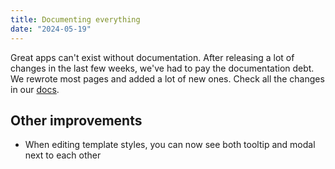 ```yaml
---
title: Documenting everything
date: "2024-05-19"
---
```


Great apps can't exist without documentation. After releasing a lot of changes in the last few weeks, we've had to pay the documentation debt. We rewrote most pages and added a lot of new ones. Check all the changes in our [docs](/docs).

## Other improvements

- When editing template styles, you can now see both tooltip and modal next to each other
